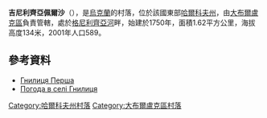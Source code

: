 {{coord|50|2|25|N|37|12|23|E|scale:100000_region:UA|display=title}}

'''吉尼利齊亞佩爾沙'''（{{lang-uk|Гнилиця Перша}}），是[[烏克蘭|烏克蘭]]的村落，位於該國東部[[哈爾科夫州|哈爾科夫州]]，由[[大布爾盧克區|大布爾盧克區]]負責管轄，處於[[格尼利齊亞河_(普肖爾河支流)|格尼利齊亞河]]畔，始建於1750年，面積1.62平方公里，海拔高度134米，2001年人口589。

==參考資料==
* [http://gska2.rada.gov.ua/pls/z7502/A005?rdat1=09.01.2009&rf7571=32665 Гнилиця Перша]{{dead link|date=2017年12月 |bot=InternetArchiveBot |fix-attempted=yes }}
* [http://weather.in.ua/ua/har'kovskaja/5295 Погода в селі Гнилиця] {{Wayback|url=http://weather.in.ua/ua/har'kovskaja/5295 |date=20200813181748 }}

{{DEFAULTSORT:Гнилиця Перша}}
[[Category:哈爾科夫州村落|Category:哈爾科夫州村落]]
[[Category:大布爾盧克區村落|Category:大布爾盧克區村落]]


{{Kharkiv-geo-stub}}